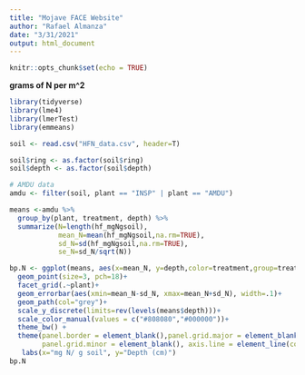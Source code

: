 ```yaml
---
title: "Mojave FACE Website"
author: "Rafael Almanza"
date: "3/31/2021"
output: html_document
---
```


```r
knitr::opts_chunk$set(echo = TRUE)
```

**grams of N per m^2**

```r
library(tidyverse)
library(lme4)
library(lmerTest)
library(emmeans)
```

```r
soil <- read.csv("HFN_data.csv", header=T)

soil$ring <- as.factor(soil$ring)
soil$depth <- as.factor(soil$depth)

# AMDU data
amdu <- filter(soil, plant == "INSP" | plant == "AMDU")
```

```r

means <-amdu %>% 
  group_by(plant, treatment, depth) %>%
  summarize(N=length(hf_mgNgsoil),
            mean_N=mean(hf_mgNgsoil,na.rm=TRUE),
            sd_N=sd(hf_mgNgsoil,na.rm=TRUE),
            se_N=sd_N/sqrt(N))
```

```r
bp.N <- ggplot(means, aes(x=mean_N, y=depth,color=treatment,group=treatment))+
  geom_point(size=3, pch=18)+
  facet_grid(.~plant)+
  geom_errorbar(aes(xmin=mean_N-sd_N, xmax=mean_N+sd_N), width=.1)+
  geom_path(col="grey")+
  scale_y_discrete(limits=rev(levels(means$depth)))+
  scale_color_manual(values = c("#808080","#000000"))+
  theme_bw() +
  theme(panel.border = element_blank(),panel.grid.major = element_blank(),
        panel.grid.minor = element_blank(), axis.line = element_line(colour = "black"))+
   labs(x="mg N/ g soil", y="Depth (cm)")
bp.N
```